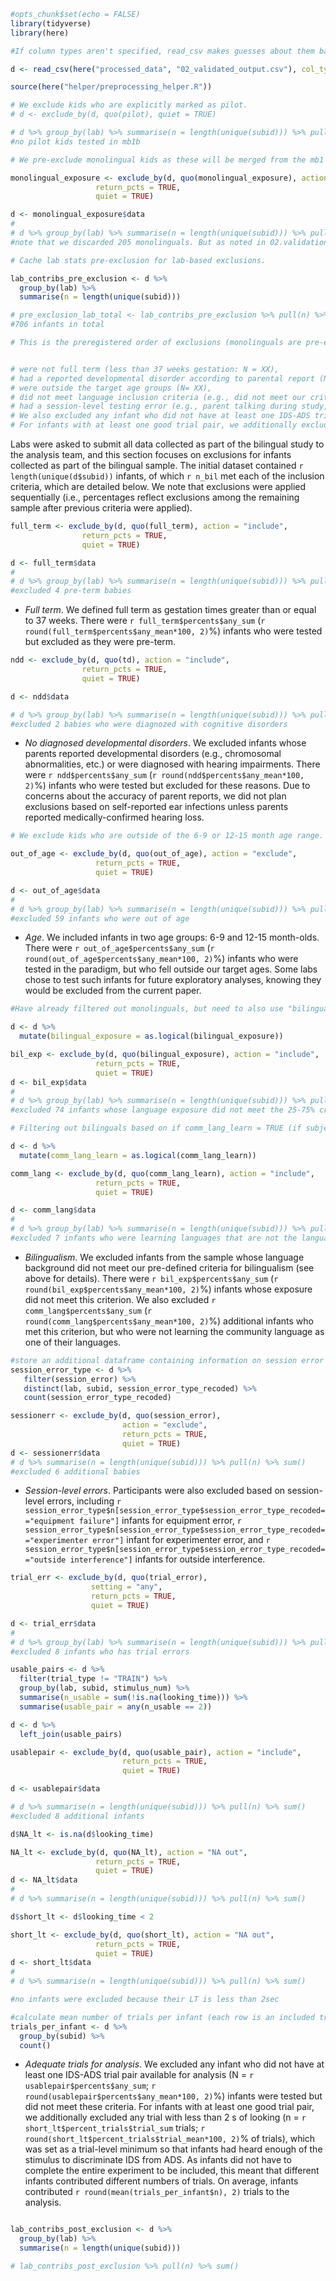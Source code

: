 
```r
#opts_chunk$set(echo = FALSE)
library(tidyverse)
library(here)
```

```r
#If column types aren't specified, read_csv makes guesses about them based on the first 1000 rows of data. Below, data are read in with column types specified for columns that will be used in this .Rmd file. `col_only` in the code means that all columns that aren't specified will be dropped. (see issue #66 for more info) For now, all columns are read in as  a double (using shortcut "d"), logical ("l"), or character ("c"). metadata/columns_used_in_analyses has information about the  type selected for each column and also indicates which additional columns were available but dropped.

d <- read_csv(here("processed_data", "02_validated_output.csv"), col_types = cols_only(method = "c", subid = "c", lab = "c", trial_type = "c", lang_group = "c", session_error_type_recoded = "c", age_group = "c", age_days = "d", nae_exp = "d", SES = "d", age_mo = "d", stimulus_num = "d", looking_time = "d", trial_num = "d", nae = "l", trial_error = "l", session_error = "l", pilot = "l", bilingual_exposure = "l", comm_lang_learn = "l", monolingual_exposure = "l", td = "l", full_term = "l", trial_error_recoded = "l", out_of_age = "l", missing = "l", gender = "c", lang1 = "c", lang1_exposure = "d", lang2 = "c", lang2_exposure = "d", lang3 = "c", lang3_exposure = "d", lang4 = "c", lang4_exposure = "d"))

source(here("helper/preprocessing_helper.R")) 
```


```r
# We exclude kids who are explicitly marked as pilot.
# d <- exclude_by(d, quo(pilot), quiet = TRUE)

# d %>% group_by(lab) %>% summarise(n = length(unique(subid))) %>% pull(n) %>% sum()
#no pilot kids tested in mb1b
```

```r
# We pre-exclude monolingual kids as these will be merged from the mb1 dataset

monolingual_exposure <- exclude_by(d, quo(monolingual_exposure), action = "exclude", 
                   return_pcts = TRUE, 
                   quiet = TRUE)

d <- monolingual_exposure$data
# 
# d %>% group_by(lab) %>% summarise(n = length(unique(subid))) %>% pull(n) %>% sum()
#note that we discarded 205 monolinguals. But as noted in 02.validation.rmd, some labs reported mb1 data in their data entry. Thus, only 26 additional monolingual babies were tested in mb1b dataset. We have decided to exclude all monolingual babies in mb1b dataset and only analysed mb1 data. See:https://github.com/kristabh/mb1b-analysis/issues/8
```

```r
# Cache lab stats pre-exclusion for lab-based exclusions. 

lab_contribs_pre_exclusion <- d %>%
  group_by(lab) %>%
  summarise(n = length(unique(subid)))

# pre_exclusion_lab_total <- lab_contribs_pre_exclusion %>% pull(n) %>% sum()
#706 infants in total
```



```r
# This is the preregistered order of exclusions (monolinguals are pre-excluded)


# were not full term (less than 37 weeks gestation: N = XX),
# had a reported developmental disorder according to parental report (N = XX),
# were outside the target age groups (N= XX),
# did not meet language inclusion criteria (e.g., did not meet our criteria for being either monolingual or bilingual; N = XX), or
# had a session-level testing error (e.g., parent talking during study, technical problems; N = XX) were excluded from the confirmatory analyses.
# We also excluded any infant who did not have at least one IDS-ADS trial pair available for analysis (N = XX).
# For infants with at least one good trial pair, we additionally excluded any trial with less than 2 s of looking (N = XX trials)
```


Labs were asked to submit all data collected as part of the bilingual study to the analysis team, and this section focuses on exclusions for infants collected as part of the bilingual sample. The initial dataset contained `r length(unique(d$subid))` infants, of which `r n_bil` met each of the inclusion criteria, which are detailed below. We note that exclusions were applied sequentially (i.e., percentages reflect exclusions among the remaining sample after previous criteria were applied). 


```r
full_term <- exclude_by(d, quo(full_term), action = "include", 
                return_pcts = TRUE, 
                quiet = TRUE)

d <- full_term$data
# 
# d %>% group_by(lab) %>% summarise(n = length(unique(subid))) %>% pull(n) %>% sum()
#excluded 4 pre-term babies
```

* *Full term*. We defined full term as gestation times greater than or equal to 37 weeks. There were `r full_term$percents$any_sum` (`r round(full_term$percents$any_mean*100, 2)`%) infants who were tested but excluded as they were pre-term.


```r
ndd <- exclude_by(d, quo(td), action = "include", 
                return_pcts = TRUE, 
                quiet = TRUE)

d <- ndd$data

# d %>% group_by(lab) %>% summarise(n = length(unique(subid))) %>% pull(n) %>% sum()
#excluded 2 babies who were diagnozed with cognitive disorders
```

* *No diagnosed developmental disorders*. We excluded infants whose parents reported developmental disorders (e.g., chromosomal abnormalities, etc.) or were diagnosed with hearing impairments. There were `r ndd$percents$any_sum` (`r round(ndd$percents$any_mean*100, 2)`%) infants who were tested but excluded for these reasons. Due to concerns about the accuracy of parent reports, we did not plan exclusions based on self-reported ear infections unless parents reported medically-confirmed hearing loss. 

```r
# We exclude kids who are outside of the 6-9 or 12-15 month age range. 

out_of_age <- exclude_by(d, quo(out_of_age), action = "exclude", 
                   return_pcts = TRUE, 
                   quiet = TRUE)

d <- out_of_age$data
# 
# d %>% group_by(lab) %>% summarise(n = length(unique(subid))) %>% pull(n) %>% sum()
#excluded 59 infants who were out of age
```


* *Age*. We included infants in two age groups: 6-9 and 12-15 month-olds. There were `r out_of_age$percents$any_sum` (`r round(out_of_age$percents$any_mean*100, 2)`%) infants who were tested in the paradigm, but who fell outside our target ages. Some labs chose to test such infants for future exploratory analyses, knowing they would be excluded from the current paper.





```r
#Have already filtered out monolinguals, but need to also use "bilingual exposure" to filter the subjects, which ensures that the bilingual babies' exposure is 25-75%

d <- d %>%
  mutate(bilingual_exposure = as.logical(bilingual_exposure))

bil_exp <- exclude_by(d, quo(bilingual_exposure), action = "include", 
                   return_pcts = TRUE, 
                   quiet = TRUE)
d <- bil_exp$data
# 
# d %>% group_by(lab) %>% summarise(n = length(unique(subid))) %>% pull(n) %>% sum()
#excluded 74 infants whose language exposure did not meet the 25-75% criteria
```

```r

# Filtering out bilinguals based on if comm_lang_learn = TRUE (if subject was learning a community language). 

d <- d %>%
  mutate(comm_lang_learn = as.logical(comm_lang_learn))

comm_lang <- exclude_by(d, quo(comm_lang_learn), action = "include", 
                   return_pcts = TRUE, 
                   quiet = TRUE)

d <- comm_lang$data
# 
# d %>% group_by(lab) %>% summarise(n = length(unique(subid))) %>% pull(n) %>% sum()
#excluded 7 infants who were learning languages that are not the languages used in their community, note that in 02.validation.rmd, there were 9 babies identified as learning non-community languages, but 2 out of 9 were out of age group, that's why these two were already excluded by the out-of-age codes previously
```

* *Bilingualism*. We excluded infants from the sample whose language background did not meet our pre-defined criteria for bilingualism (see above for details). There were `r bil_exp$percents$any_sum` (`r round(bil_exp$percents$any_mean*100, 2)`%) infants whose exposure did not meet this criterion. We also excluded `r comm_lang$percents$any_sum` (`r round(comm_lang$percents$any_mean*100, 2)`%) additional infants who met this criterion, but who were not learning the community language as one of their languages. 

```r
#store an additional dataframe containing information on session error types
session_error_type <- d %>%
   filter(session_error) %>%
   distinct(lab, subid, session_error_type_recoded) %>%
   count(session_error_type_recoded)

sessionerr <- exclude_by(d, quo(session_error), 
                         action = "exclude", 
                         return_pcts = TRUE, 
                         quiet = TRUE)
d <- sessionerr$data
# d %>% summarise(n = length(unique(subid))) %>% pull(n) %>% sum()
#excluded 6 additional babies
```

* *Session-level errors*. Participants were also excluded based on session-level errors, including `r session_error_type$n[session_error_type$session_error_type_recoded=="equipment failure"]` infants for equipment error, `r session_error_type$n[session_error_type$session_error_type_recoded=="experimenter error"]` infant for experimenter error, and `r session_error_type$n[session_error_type$session_error_type_recoded=="outside interference"]` infants for outside interference.


```r
trial_err <- exclude_by(d, quo(trial_error), 
                  setting = "any", 
                  return_pcts = TRUE, 
                  quiet = TRUE)

d <- trial_err$data
# 
# d %>% group_by(lab) %>% summarise(n = length(unique(subid))) %>% pull(n) %>% sum()
#excluded 8 infants who has trial errors
```

```r
usable_pairs <- d %>%
  filter(trial_type != "TRAIN") %>%
  group_by(lab, subid, stimulus_num) %>%
  summarise(n_usable = sum(!is.na(looking_time))) %>%
  summarise(usable_pair = any(n_usable == 2))

```


```r
d <- d %>% 
  left_join(usable_pairs) 

usablepair <- exclude_by(d, quo(usable_pair), action = "include", 
                         return_pcts = TRUE, 
                         quiet = TRUE)

d <- usablepair$data

# d %>% summarise(n = length(unique(subid))) %>% pull(n) %>% sum()
#excluded 8 additional infants
```




```r
d$NA_lt <- is.na(d$looking_time)

NA_lt <- exclude_by(d, quo(NA_lt), action = "NA out", 
                   return_pcts = TRUE, 
                   quiet = TRUE)
d <- NA_lt$data
# 
# d %>% summarise(n = length(unique(subid))) %>% pull(n) %>% sum()
```


```r
d$short_lt <- d$looking_time < 2

short_lt <- exclude_by(d, quo(short_lt), action = "NA out", 
                   return_pcts = TRUE, 
                   quiet = TRUE)
d <- short_lt$data
# 
# d %>% summarise(n = length(unique(subid))) %>% pull(n) %>% sum()

#no infants were excluded because their LT is less than 2sec

#calculate mean number of trials per infant (each row is an included trial, so just counted number per infant)
trials_per_infant <- d %>% 
  group_by(subid) %>% 
  count()
```

* *Adequate trials for analysis*.  We excluded any infant who did not have at least one IDS-ADS trial pair available for analysis (N = `r usablepair$percents$any_sum`; `r round(usablepair$percents$any_mean*100, 2)`%) infants were tested but did not meet these criteria. For infants with at least one good trial pair, we additionally excluded any trial with less than 2 s of looking (n = `r short_lt$percent_trials$trial_sum` trials; `r round(short_lt$percent_trials$trial_mean*100, 2)`% of trials), which was set as a trial-level minimum so that infants had heard enough of the stimulus to discriminate IDS from ADS. As infants did not have to complete the entire experiment to be included, this meant that different infants contributed different numbers of trials. On average, infants contributed `r round(mean(trials_per_infant$n), 2)` trials to the analysis.

```r

```



```r
lab_contribs_post_exclusion <- d %>%
  group_by(lab) %>%
  summarise(n = length(unique(subid)))

# lab_contribs_post_exclusion %>% pull(n) %>% sum()

```
